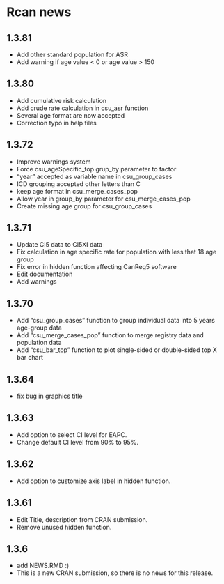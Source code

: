 # Rcan news

## 1.3.81

* Add other standard population for ASR
* Add warning if age value < 0 or age value > 150

## 1.3.80

* Add cumulative risk calculation
* Add crude rate calculation in csu_asr function
* Several age format are now accepted
* Correction typo in help files

## 1.3.72

* Improve warnings system
* Force csu_ageSpecific_top grup_by parameter to factor
* "year" accepted as variable name in csu_group_cases
* ICD grouping accepted other letters than C
* keep age format in csu_merge_cases_pop
* Allow year in group_by parameter for csu_merge_cases_pop
* Create missing age group for csu_group_cases

## 1.3.71

* Update CI5 data to CI5XI data
* Fix calculation in age specific rate for population with less that 18 age group
* Fix error in hidden function affecting CanReg5 software
* Edit documentation
* Add warnings

## 1.3.70
* Add "csu_group_cases" function to group individual data into 5 years age-group data
* Add "csu_merge_cases_pop" function to merge registry data and population data
* Add "csu_bar_top" function to plot single-sided or double-sided top X bar chart 

## 1.3.64

* fix bug in graphics title

## 1.3.63

* Add option to select CI level for EAPC.
* Change default CI level from 90% to 95%.

## 1.3.62

* Add option to customize axis label in hidden function.

## 1.3.61

* Edit Title, description from CRAN submission.
* Remove unused hidden function. 

## 1.3.6

* add NEWS.RMD :)
* This is a new CRAN submission, so there is no news for this release.
